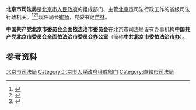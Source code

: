 {{Coord|type:landmark_region:CN-11_source:GoogleMaps|display=title}}
{{Infobox PRCG
|机构名称 = 北京市司法局
|标志1    = Red star.svg
|标志1说明 =
|职位1    = 党委书记
|人员1    = [[苗林_(政治人物)|苗　林]]
|职位2    = 局长
|人员2    = [[崔杨|崔　杨]]
|职位3    = 副局长
|人员3    = [[苗林_(政治人物)|苗　林]]{{wrap}}[[徐明江|徐明江]]{{wrap}}[[郭卫|郭　卫]]{{wrap}}[[魏力_(1965年)|魏　力]]{{wrap}}[[张国强_(1968年)|张国强]]{{wrap}}[[马燕|马　燕]]
|人数3    = 6
|成立时间 =
|业务上级机构 = [[中华人民共和国司法部|中华人民共和国司法部]]
|组织上级机构 = [[北京市人民政府|北京市人民政府]]
|中共上级 = [[中国共产党北京市委员会政法委员会|中国共产党北京市委员会政法委员会]]
|中共本级 =
|本级纪检 =
|本级监察 =
|机构类型 = 省级人民政府组成部门
|行政级别 = 正地厅级
|地址1    = [[北京市|北京市]][[通州区|通州区]][[运河东大街|运河东大街]]57号院6号楼
|网站     = 北京市司法局
|网址     = http://sfj.beijing.gov.cn/
}}

'''北京市司法局'''是[[北京市人民政府|北京市人民政府]]的组成部门、主管[[北京市|北京市]]司法行政工作的省级司法行政机关。<ref>{{Cite book|title=中华实用法学大辞典|author=栗劲, 李放主编; 马新福, 龙斯荣, 高格副主编|publisher=吉林大学出版社|year=1988|isbn=|location=长春|pages=}}</ref><ref>{{Cite book|title=法学大辞典|author=邹瑜, 顾明总主编; 高扬瑜, 郑杨副总主编|publisher=中国政法大学出版社|year=1991|isbn=|location=北京|pages=}}</ref><ref>{{Cite book|title=中华法学大辞典 • 诉讼法学卷|author=陈光中主编; 丁慕英, 刘文, 田祖思等编|publisher=中国检察出版社|year=1995|isbn=|location=北京|pages=}}</ref>现任局长[[崔杨|崔杨]]，党委书记[[苗林_(政治人物)|苗林]]。

'''中国共产党北京市委员会全面依法治市委员会'''在北京市司法局设有办事机构'''中国共产党北京市委员会全面依法治市委员会办公室'''（简称'''中共北京市委依法治市办'''）。

== 参考资料 ==
{{reflist}}

{{北京市人民政府}}

[[Category:北京市司法局|]]
[[Category:北京市人民政府组成部门|Category:北京市人民政府组成部门]]
[[Category:直辖市司法局|Category:直辖市司法局]]